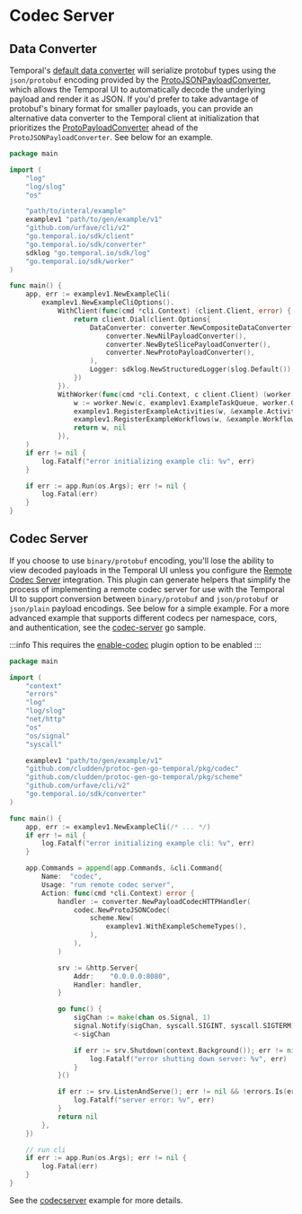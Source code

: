 
# Codec Server

## Data Converter

Temporal's [default data converter](https://pkg.go.dev/go.temporal.io/sdk/converter#GetDefaultDataConverter) will serialize protobuf types using the `json/protobuf` encoding provided by the [ProtoJSONPayloadConverter](https://pkg.go.dev/go.temporal.io/sdk/converter#ProtoJSONPayloadConverter), which allows the Temporal UI to automatically decode the underlying payload and render it as JSON. If you'd prefer to take advantage of protobuf's binary format for smaller payloads, you can provide an alternative data converter to the Temporal client at initialization that prioritizes the [ProtoPayloadConverter](https://pkg.go.dev/go.temporal.io/sdk/converter#ProtoPayloadConverter) ahead of the `ProtoJSONPayloadConverter`. See below for an example.

```go title="worker/main.go"
package main

import (
	"log"
	"log/slog"
	"os"

	"path/to/interal/example"
	examplev1 "path/to/gen/example/v1"
	"github.com/urfave/cli/v2"
	"go.temporal.io/sdk/client"
	"go.temporal.io/sdk/converter"
	sdklog "go.temporal.io/sdk/log"
	"go.temporal.io/sdk/worker"
)

func main() {
	app, err := examplev1.NewExampleCli(
		examplev1.NewExampleCliOptions().
			WithClient(func(cmd *cli.Context) (client.Client, error) {
				return client.Dial(client.Options{
					DataConverter: converter.NewCompositeDataConverter(
						converter.NewNilPayloadConverter(),
						converter.NewByteSlicePayloadConverter(),
						converter.NewProtoPayloadConverter(),
					),
					Logger: sdklog.NewStructuredLogger(slog.Default()),
				})
			}).
			WithWorker(func(cmd *cli.Context, c client.Client) (worker.Worker, error) {
				w := worker.New(c, examplev1.ExampleTaskQueue, worker.Options{})
				examplev1.RegisterExampleActivities(w, &example.Activities{})
				examplev1.RegisterExampleWorkflows(w, &example.Workflows{})
				return w, nil
			}),
	)
	if err != nil {
		log.Fatalf("error initializing example cli: %v", err)
	}

    if err := app.Run(os.Args); err != nil {
        log.Fatal(err)
    }
}
```

## Codec Server

If you choose to use `binary/protobuf` encoding, you'll lose the ability to view decoded payloads in the Temporal UI unless you configure the [Remote Codec Server](https://docs.temporal.io/dataconversion#codec-server) integration. This plugin can generate helpers that simplify the process of implementing a remote codec server for use with the Temporal UI to support conversion between `binary/protobuf` and `json/protobuf` or `json/plain` payload encodings. See below for a simple example. For a more advanced example that supports different codecs per namespace, cors, and authentication, see the [codec-server](https://github.com/temporalio/samples-go/blob/main/codec-server/codec-server/main.go) go sample.

:::info
This requires the [enable-codec](/docs/configuration/plugin#enable-codec) plugin option to be enabled
:::

```go title="codecserver/main.go"
package main

import (
	"context"
	"errors"
	"log"
	"log/slog"
	"net/http"
	"os"
	"os/signal"
	"syscall"

	examplev1 "path/to/gen/example/v1"
	"github.com/cludden/protoc-gen-go-temporal/pkg/codec"
	"github.com/cludden/protoc-gen-go-temporal/pkg/scheme"
	"github.com/urfave/cli/v2"
	"go.temporal.io/sdk/converter"
)

func main() {
	app, err := examplev1.NewExampleCli(/* ... */)
	if err != nil {
		log.Fatalf("error initializing example cli: %v", err)
	}

	app.Commands = append(app.Commands, &cli.Command{
		Name:  "codec",
		Usage: "run remote codec server",
		Action: func(cmd *cli.Context) error {
			handler := converter.NewPayloadCodecHTTPHandler(
				codec.NewProtoJSONCodec(
					scheme.New(
						examplev1.WithExampleSchemeTypes(),
					),
				),
			)

			srv := &http.Server{
				Addr:    "0.0.0.0:8080",
				Handler: handler,
			}

			go func() {
				sigChan := make(chan os.Signal, 1)
				signal.Notify(sigChan, syscall.SIGINT, syscall.SIGTERM)
				<-sigChan

				if err := srv.Shutdown(context.Background()); err != nil {
					log.Fatalf("error shutting down server: %v", err)
				}
			}()

			if err := srv.ListenAndServe(); err != nil && !errors.Is(err, http.ErrServerClosed) {
				log.Fatalf("server error: %v", err)
			}
			return nil
		},
	})

	// run cli
	if err := app.Run(os.Args); err != nil {
		log.Fatal(err)
	}
}
```

See the [codecserver](/docs/examples/codecserver/) example for more details.
